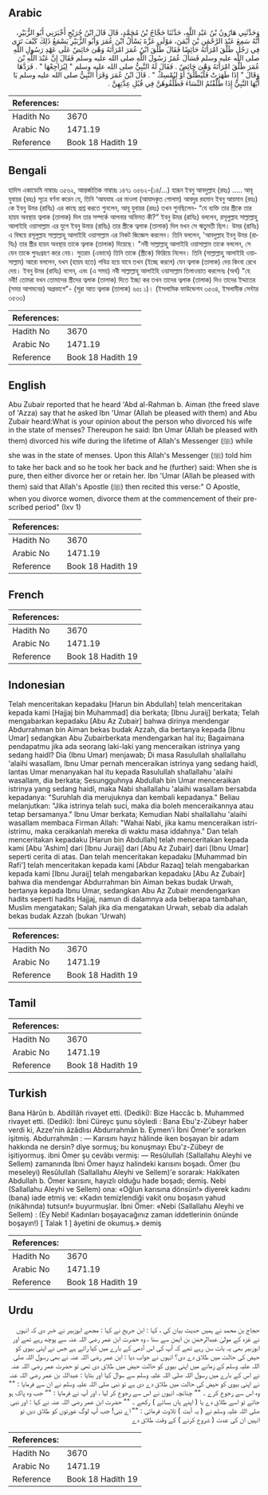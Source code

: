 ## Arabic


<div dir="rtl" lang="ar" style={{fontSize:'larger',backgroundColor:'#f8f9fa',padding:20}}>
وَحَدَّثَنِي هَارُونُ بْنُ عَبْدِ اللَّهِ، حَدَّثَنَا حَجَّاجُ بْنُ مُحَمَّدٍ، قَالَ قَالَ ابْنُ جُرَيْجٍ أَخْبَرَنِي أَبُو الزُّبَيْرِ، أَنَّهُ سَمِعَ عَبْدَ الرَّحْمَنِ بْنَ أَيْمَنَ، مَوْلَى عَزَّةَ يَسْأَلُ ابْنَ عُمَرَ وَأَبُو الزُّبَيْرِ يَسْمَعُ ذَلِكَ كَيْفَ تَرَى فِي رَجُلٍ طَلَّقَ امْرَأَتَهُ حَائِضًا فَقَالَ طَلَّقَ ابْنُ عُمَرَ امْرَأَتَهُ وَهْىَ حَائِضٌ عَلَى عَهْدِ رَسُولِ اللَّهِ صلى الله عليه وسلم فَسَأَلَ عُمَرُ رَسُولَ اللَّهِ صلى الله عليه وسلم فَقَالَ إِنَّ عَبْدَ اللَّهِ بْنَ عُمَرَ طَلَّقَ امْرَأَتَهُ وَهْىَ حَائِضٌ ‏.‏ فَقَالَ لَهُ النَّبِيُّ صلى الله عليه وسلم ‏"‏ لِيُرَاجِعْهَا ‏"‏ ‏.‏ فَرَدَّهَا وَقَالَ ‏"‏ إِذَا طَهَرَتْ فَلْيُطَلِّقْ أَوْ لِيُمْسِكْ ‏"‏ ‏.‏ قَالَ ابْنُ عُمَرَ وَقَرَأَ النَّبِيُّ صلى الله عليه وسلم يَا أَيُّهَا النَّبِيُّ إِذَا طَلَّقْتُمُ النِّسَاءَ فَطَلِّقُوهُنَّ فِي قُبُلِ عِدَّتِهِنَّ ‏.‏
</div>
<div style={{backgroundColor:'#f8f9fa',padding:20, marginBottom: 10}}><table> <thead> <tr> <th>References:</th> <th></th> </tr> </thead> <tbody><tr><td>Hadith No</td><td>3670</td></tr><tr><td>Arabic No</td><td>1471.19</td></tr><tr><td>Reference</td><td>Book 18 Hadith 19</td></tr></tbody></table></div>

## Bengali


<div dir="ltr" lang="bn" style={{fontSize:'larger',backgroundColor:'#f8f9fa',padding:20}}>
হাদিস একাডেমি নাম্বারঃ ৩৫৬২, আন্তর্জাতিক নাম্বারঃ ১৪৭১ ৩৫৬২-(১৪/...) হারূন ইবনু আবদুল্লাহ (রহঃ) ..... আবূ যুবায়র (রহঃ) সূত্রে বর্ণনা করেন যে, তিনি ‘আযযাহ এর মাওলা (আযাদকৃত গোলাম) আবদুর রহমান ইবনু আয়মান (রহঃ) কে ইবনু উমর (রাযিঃ) এর কাছে প্রশ্ন করতে শুনলেন, আবূ যুবায়র (রহঃ) তখন শুনছিলেন- “যে ব্যক্তি তার স্ত্রীকে তার হায়য অবস্থায় ত্বলাক (তালাক) দিল তার সম্পর্কে আপনার অভিমত কী?” ইবনু উমর (রাযিঃ) বললেন, রসূলুল্লাহ সাল্লাল্লাহু আলাইহি ওয়াসাল্লাম এর যুগে ইবনু উমার (রাযিঃ) তার স্ত্রীকে ত্বলাক (তালাক) দিল যখন সে ঋতুমতী ছিল। উমর (রাযিঃ) এ বিষয়ে রসূলুল্লাহ সাল্লাল্লাহু আলাইহি ওয়াসাল্লাম এর নিকট জিজ্ঞেস করলেন। তিনি বললেন, 'আবদুল্লাহ ইবনু উমর (রাযিঃ) তার স্ত্রীর হায়য অবস্থায় তাকে ত্বলাক (তালাক) দিয়েছে। "নবী সাল্লাল্লাহু আলাইহি ওয়াসাল্লাম তাকে বললেন, সে যেন তাকে পুনঃগ্রহণ করে নেয়। সুতরাং (এভাবে) তিনি তাকে (স্ত্রীকে) ফিরিয়ে নিলেন। তিনি (সাল্লাল্লাহু আলাইহি ওয়াসাল্লাম) আরো বললেন, যখন (হায়য হতে) পবিত্র হয়ে যাবে তখন (ইচ্ছে করলে) যেন ত্বলাক (তালাক) দেয় কিংবা রেখে দেয়। ইবনু উমর (রাযিঃ) বলেন, এবং (এ সময়) নবী সাল্লাল্লাহু আলাইহি ওয়াসাল্লাম তিলাওয়াত করলেনঃ (অর্থ) "হে নবী! তোমরা যখন তোমাদের স্ত্রীদের ত্বলাক (তালাক) দিতে ইচ্ছা কর তখন তাদের ত্বলাক (তালাক) দিও তাদের ইদ্দাতের (সময় আগমনের) অগ্রভাগে"- (সূরা আত ত্বলাক (তালাক) ৬৫ঃ ১)। (ইসলামিক ফাউন্ডেশন ৩৫৩৪, ইসলামীক সেন্টার ৩৫৩৩)
</div>
<div style={{backgroundColor:'#f8f9fa',padding:20, marginBottom: 10}}><table> <thead> <tr> <th>References:</th> <th></th> </tr> </thead> <tbody><tr><td>Hadith No</td><td>3670</td></tr><tr><td>Arabic No</td><td>1471.19</td></tr><tr><td>Reference</td><td>Book 18 Hadith 19</td></tr></tbody></table></div>

## English


<div dir="ltr" lang="en" style={{fontSize:'larger',backgroundColor:'#f8f9fa',padding:20}}>
Abu Zubair reported that he heard 'Abd al-Rahman b. Aiman (the freed slave of 'Azza) say that he asked Ibn 'Umar (Allah be pleased with them) and Abu Zubair heard:What is your opinion about the person who divorced his wife in the state of menses? Thereupon he said: Ibn Umar (Allah be pleased with them) divorced his wife during the lifetime of Allah's Messenger (ﷺ) while she was in the state of menses. Upon this Allah's Messenger (ﷺ) told him to take her back and so he took her back and he (further) said: When she is pure, then either divorce her or retain her. Ibn 'Umar (Allah be pleased with them) said that Allah's Apostle (ﷺ) then recited this verse:" O Apostle, when you divorce women, divorce them at the commencement of their prescribed period" (Ixv 1)
</div>
<div style={{backgroundColor:'#f8f9fa',padding:20, marginBottom: 10}}><table> <thead> <tr> <th>References:</th> <th></th> </tr> </thead> <tbody><tr><td>Hadith No</td><td>3670</td></tr><tr><td>Arabic No</td><td>1471.19</td></tr><tr><td>Reference</td><td>Book 18 Hadith 19</td></tr></tbody></table></div>

## French


<div dir="ltr" lang="fr" style={{fontSize:'larger',backgroundColor:'#f8f9fa',padding:20}}>

</div>
<div style={{backgroundColor:'#f8f9fa',padding:20, marginBottom: 10}}><table> <thead> <tr> <th>References:</th> <th></th> </tr> </thead> <tbody><tr><td>Hadith No</td><td>3670</td></tr><tr><td>Arabic No</td><td>1471.19</td></tr><tr><td>Reference</td><td>Book 18 Hadith 19</td></tr></tbody></table></div>

## Indonesian


<div dir="ltr" lang="id" style={{fontSize:'larger',backgroundColor:'#f8f9fa',padding:20}}>
Telah menceritakan kepadaku [Harun bin Abdullah] telah menceritakan kepada kami [Hajjaj bin Muhammad] dia berkata; [Ibnu Juraij] berkata; Telah mengabarkan kepadaku [Abu Az Zubair] bahwa dirinya mendengar Abdurrahman bin Aiman bekas budak Azzah, dia bertanya kepada [Ibnu Umar] sedangkan Abu Zubairberkata mendengarkan hal itu; Bagaimana pendapatmu jika ada seorang laki-laki yang menceraikan istrinya yang sedang haidl? Dia (Ibnu Umar) menjawab; Di masa Rasulullah shallallahu 'alaihi wasallam, Ibnu Umar pernah menceraikan istrinya yang sedang haidl, lantas Umar menanyakan hal itu kepada Rasulullah shallallahu 'alaihi wasallam, dia berkata; Sesungguhnya Abdullah bin Umar menceraikan istrinya yang sedang haidl, maka Nabi shallallahu 'alaihi wasallam bersabda kepadanya: "Suruhlah dia merujuknya dan kembali kepadanya." Beliau melanjutkan: "Jika istrinya telah suci, maka dia boleh menceraikannya atau tetap bersamanya." Ibnu Umar berkata; Kemudian Nabi shallallahu 'alaihi wasallam membaca Firman Allah: "Wahai Nabi, jika kamu menceraikan istri-istrimu, maka ceraikanlah mereka di waktu masa iddahnya." Dan telah menceritakan kepadaku [Harun bin Abdullah] telah menceritakan kepada kami [Abu 'Ashim] dari [Ibnu Juraij] dari [Abu Az Zubair] dari [Ibnu Umar] seperti cerita di atas. Dan telah menceritakan kepadaku [Muhammad bin Rafi'] telah menceritakan kepada kami [Abdur Razaq] telah mengabarkan kepada kami [Ibnu Juraij] telah mengabarkan kepadaku [Abu Az Zubair] bahwa dia mendengar Abdurrahman bin Aiman bekas budak Urwah, bertanya kepada Ibnu Umar, sedangkan Abu Az Zubair mendengarkan hadits seperti hadits Hajjaj, namun di dalamnya ada beberapa tambahan, Muslim mengatakan; Salah jika dia mengatakan Urwah, sebab dia adalah bekas budak Azzah (bukan 'Urwah)
</div>
<div style={{backgroundColor:'#f8f9fa',padding:20, marginBottom: 10}}><table> <thead> <tr> <th>References:</th> <th></th> </tr> </thead> <tbody><tr><td>Hadith No</td><td>3670</td></tr><tr><td>Arabic No</td><td>1471.19</td></tr><tr><td>Reference</td><td>Book 18 Hadith 19</td></tr></tbody></table></div>

## Tamil


<div dir="ltr" lang="ta" style={{fontSize:'larger',backgroundColor:'#f8f9fa',padding:20}}>

</div>
<div style={{backgroundColor:'#f8f9fa',padding:20, marginBottom: 10}}><table> <thead> <tr> <th>References:</th> <th></th> </tr> </thead> <tbody><tr><td>Hadith No</td><td>3670</td></tr><tr><td>Arabic No</td><td>1471.19</td></tr><tr><td>Reference</td><td>Book 18 Hadith 19</td></tr></tbody></table></div>

## Turkish


<div dir="ltr" lang="tr" style={{fontSize:'larger',backgroundColor:'#f8f9fa',padding:20}}>
Bana Hârûn b. Abdillâh rivayet etti. (Dediki): Bize Haccâc b. Muhammed rivayet etti. (Dediki): İbni Cüreyc şunu söyledi : Bana Ebu'z-Zübeyr haber verdi ki, Azze'nin âzâdlısı Abdurrahmân b. Eymen'i İbni Ömer'e sorarken işitmiş. Abdurrahmân : — Karısını hayız hâlinde iken boşayan bir adam hakkında ne dersin? diye sormuş; bu konuşmayı Ebu'z-Zübeyr de işitiyormuş. ibni Ömer şu cevâbı vermiş: — Resûlullah (Sallallahu Aleyhi ve Sellem) zamanında İbni Ömer hayız halindeki karısını boşadı. Ömer (bu meseleyi) Resûlullah (Sallallahu Aleyhi ve Sellem)'e sorarak: Hakîkaten Abdullah b. Ömer karısını, hayızlı olduğu hade boşadı; demiş. Nebi (Sallallahu Aleyhi ve Sellem) ona: «Oğlun karısına dönsün!» diyerek kadını (bana) iade etmiş ve: «Kadın temizlendiği vakit onu boşasın yahud (nikâhında) tutsun!» buyurmuşlar. İbni Ömer: «Nebi (Sallallahu Aleyhi ve Sellem) : (Ey Nebi! Kadınları boşayacağınız zaman iddetlerinin önünde boşayın!) [ Talak 1 ] âyetini de okumuş.» demiş
</div>
<div style={{backgroundColor:'#f8f9fa',padding:20, marginBottom: 10}}><table> <thead> <tr> <th>References:</th> <th></th> </tr> </thead> <tbody><tr><td>Hadith No</td><td>3670</td></tr><tr><td>Arabic No</td><td>1471.19</td></tr><tr><td>Reference</td><td>Book 18 Hadith 19</td></tr></tbody></table></div>

## Urdu


<div dir="rtl" lang="ur" style={{fontSize:'larger',backgroundColor:'#f8f9fa',padding:20}}>
حجاج بن محمد نے ہمیں حدیث بیان کی ، کہا : ابن جریج نے کہا : مجھے ابوزبیر نے خبر دی کہ انہوں نے عَزہ کے مولیٰ عبدالرحمٰن بن ایمن سے سنا ، وہ حضرت ابن عمر رضی اللہ عنہ سے پوچھ رہے تھے اور ابوزبیر بھی یہ بات سن رہے تھے کہ آپ کی اس آدمی کے بارے میں کیا رائے ہے جس نے اپنی بیوی کو حیض کی حالت میں طلاق دے دی؟ انہوں نے جواب دیا : ابن عمر رضی اللہ عنہ نے بھی رسول اللہ صلی اللہ علیہ وسلم کے زمانے میں اپنی بیوی کو حالت حیض میں طلاق دی تھی تو حضرت عمر رضی اللہ عنہ نے اس کے بارے میں رسول اللہ صلی اللہ علیہ وسلم سے سوال کیا اور بتایا : عبداللہ بن عمر رضی اللہ عنہ نے اپنی بیوی کو حیض کی حالت میں طلاق دے دی ہے تو نبی صلی اللہ علیہ وسلم نے ان سے فرمایا : "" وہ اس سے رجوع کرے ۔ "" چنانچہ انہوں نے اس سے رجوع کر لیا ، اور آپ نے فرمایا : "" جب وہ پاک ہو جائے تو اسے طلاق دے یا ( اپنے ہاں بسائے ) رکھے ۔ "" حضرت ابن عمر رضی اللہ عنہ نے کہا : اور نبی صلی اللہ علیہ وسلم نے ( یہ آیت ) تلاوت فرمائی : "" اے نبی! جب آپ لوگ عورتوں کو طلاق دیں تو انہیں ان کی عدت ( شروع کرنے ) کے وقت طلاق دے
</div>
<div style={{backgroundColor:'#f8f9fa',padding:20, marginBottom: 10}}><table> <thead> <tr> <th>References:</th> <th></th> </tr> </thead> <tbody><tr><td>Hadith No</td><td>3670</td></tr><tr><td>Arabic No</td><td>1471.19</td></tr><tr><td>Reference</td><td>Book 18 Hadith 19</td></tr></tbody></table></div>